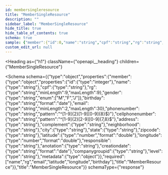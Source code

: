 ```yaml
---
id: membersingleresource
title: "MemberSingleResource"
description: ""
sidebar_label: "MemberSingleResource"
hide_title: true
hide_table_of_contents: true
schema: true
sample: {"member":{"id":0,"name":"string","cpf":"string","rg":"string","gender":"M","birthday":"2024-07-29","email":"string","phonenumber":"string","cellphonenumber":"string","address":"string","complement":"string","neighborhood":"string","city":"string","state":"string","zipcode":"string","latitude":0,"longitude":0,"responsible":"string","anotation":"string","creationdate":"2024-07-29","companygroupid":"string","level":"string","metadata":{}}}
custom_edit_url: null
---
```



<Heading
  as={"h1"}
  className={"openapi__heading"}
  children={"MemberSingleResource"}
>
</Heading>





<Schema
  schema={{"type":"object","properties":{"member":{"type":"object","properties":{"id":{"type":"integer"},"name":{"type":"string"},"cpf":{"type":"string"},"rg":{"type":"string","minLength":9,"maxLength":9},"gender":{"type":"string","enum":["M","F","J"]},"birthday":{"type":"string","format":"date"},"email":{"type":"string","minLength":2,"maxLength":30},"phonenumber":{"type":"string","pattern":"^[1-9]{2}[1-9][0-9]{8}$}"},"cellphonenumber":{"type":"string","pattern":"^[1-9]{2}[2-9][0-9]{7,8}$"},"address":{"type":"string"},"complement":{"type":"string"},"neighborhood":{"type":"string"},"city":{"type":"string"},"state":{"type":"string"},"zipcode":{"type":"string"},"latitude":{"type":"number","format":"double"},"longitude":{"type":"number","format":"double"},"responsible":{"type":"string"},"anotation":{"type":"string"},"creationdate":{"type":"string","format":"date"},"companygroupid":{"type":"string"},"level":{"type":"string"},"metadata":{"type":"object"}},"required":["name","rg","email","latitude","longitude","birthday"],"title":"MemberResource"}},"title":"MemberSingleResource"}}
  schemaType={"response"}
>
  
</Schema>
            